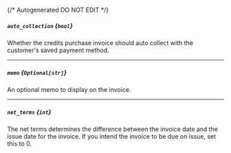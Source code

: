 {/* Autogenerated DO NOT EDIT  */}
##### `auto_collection` *{`bool`}*
Whether the credits purchase invoice should auto collect with the customer's saved payment method.

---
##### `memo` *{`Optional[str]`}*
An optional memo to display on the invoice.

---
##### `net_terms` *{`int`}*
The net terms determines the difference between the invoice date and the issue date for the invoice. If you intend the invoice to be due on issue, set this to 0.

